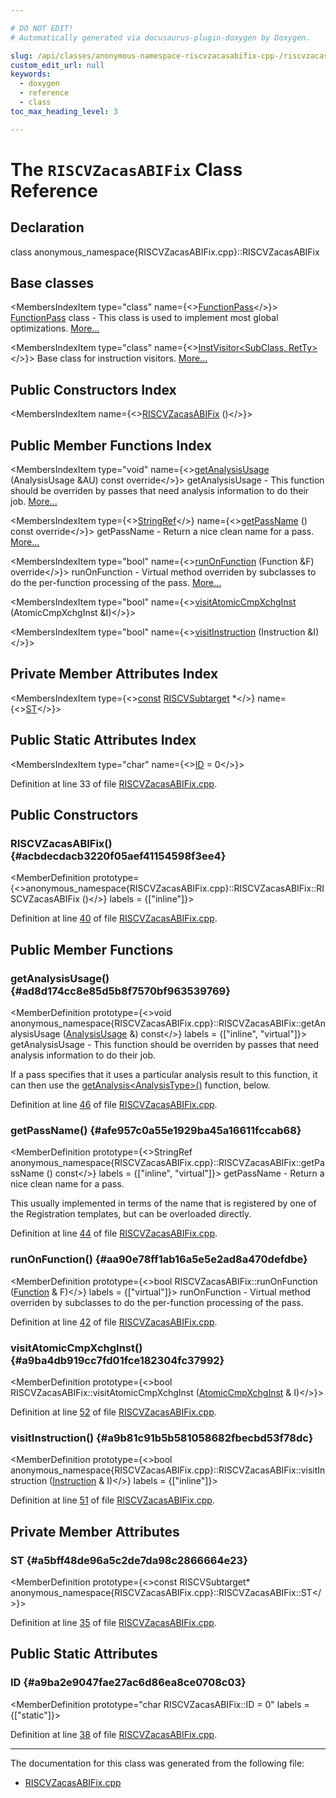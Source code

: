 ```yaml
---

# DO NOT EDIT!
# Automatically generated via docusaurus-plugin-doxygen by Doxygen.

slug: /api/classes/anonymous-namespace-riscvzacasabifix-cpp-/riscvzacasabifix
custom_edit_url: null
keywords:
  - doxygen
  - reference
  - class
toc_max_heading_level: 3

---
```





# The `RISCVZacasABIFix` Class Reference

<DoxygenPage pluginConfig={pluginConfig}>



## Declaration

<CodeBlock>class anonymous_namespace{RISCVZacasABIFix.cpp}::RISCVZacasABIFix</CodeBlock>

## Base classes

<MembersIndex>

<MembersIndexItem
  type="class"
  name={<><a href="/docs/api/classes/llvm/functionpass">FunctionPass</a></>}>
<a href="/docs/api/classes/llvm/functionpass">FunctionPass</a> class - This class is used to implement most global optimizations. <a href="/docs/api/classes/llvm/functionpass/#details">More...</a>
</MembersIndexItem>

<MembersIndexItem
  type="class"
  name={<><a href="/docs/api/classes/llvm/instvisitor">InstVisitor&lt;SubClass, RetTy&gt;</a></>}>
Base class for instruction visitors. <a href="/docs/api/classes/llvm/instvisitor/#details">More...</a>
</MembersIndexItem>

</MembersIndex>

## Public Constructors Index

<MembersIndex>

<MembersIndexItem
  name={<><a href="#acbdecdacb3220f05aef41154598f3ee4">RISCVZacasABIFix</a> ()</>}>
</MembersIndexItem>

</MembersIndex>

## Public Member Functions Index

<MembersIndex>

<MembersIndexItem
  type="void"
  name={<><a href="#ad8d174cc8e85d5b8f7570bf963539769">getAnalysisUsage</a> (AnalysisUsage &amp;AU) const override</>}>
getAnalysisUsage - This function should be overriden by passes that need analysis information to do their job. <a href="#ad8d174cc8e85d5b8f7570bf963539769">More...</a>
</MembersIndexItem>

<MembersIndexItem
  type={<><a href="/docs/api/classes/llvm/stringref">StringRef</a></>}
  name={<><a href="#afe957c0a55e1929ba45a16611fccab68">getPassName</a> () const override</>}>
getPassName - Return a nice clean name for a pass. <a href="#afe957c0a55e1929ba45a16611fccab68">More...</a>
</MembersIndexItem>

<MembersIndexItem
  type="bool"
  name={<><a href="#aa90e78ff1ab16a5e5e2ad8a470defdbe">runOnFunction</a> (Function &amp;F) override</>}>
runOnFunction - Virtual method overriden by subclasses to do the per-function processing of the pass. <a href="#aa90e78ff1ab16a5e5e2ad8a470defdbe">More...</a>
</MembersIndexItem>

<MembersIndexItem
  type="bool"
  name={<><a href="#a9ba4db919cc7fd01fce182304fc37992">visitAtomicCmpXchgInst</a> (AtomicCmpXchgInst &amp;I)</>}>
</MembersIndexItem>

<MembersIndexItem
  type="bool"
  name={<><a href="#a9b81c91b5b581058682fbecbd53f78dc">visitInstruction</a> (Instruction &amp;I)</>}>
</MembersIndexItem>

</MembersIndex>

## Private Member Attributes Index

<MembersIndex>

<MembersIndexItem
  type={<><a href="/docs/api/files/lib/lib/target/lib/target/aarch64/aarch64promoteconstant-cpp/#a90f8350fecae261c25be85d38b451bff">const</a> <a href="/docs/api/classes/llvm/riscvsubtarget">RISCVSubtarget</a> &#42;</>}
  name={<><a href="#a5bff48de96a5c2de7da98c2866664e23">ST</a></>}>
</MembersIndexItem>

</MembersIndex>

## Public Static Attributes Index

<MembersIndex>

<MembersIndexItem
  type="char"
  name={<><a href="#a9ba2e9047fae27ac6d86ea8ce0708c03">ID</a> = 0</>}>
</MembersIndexItem>

</MembersIndex>


Definition at line 33 of file <a href="/docs/api/files/lib/lib/target/lib/target/riscv/riscvzacasabifix-cpp">RISCVZacasABIFix.cpp</a>.

<SectionDefinition>

## Public Constructors

### RISCVZacasABIFix() {#acbdecdacb3220f05aef41154598f3ee4}

<MemberDefinition
  prototype={<>anonymous&#95;namespace&#123;RISCVZacasABIFix.cpp&#125;::RISCVZacasABIFix::RISCVZacasABIFix ()</>}
  labels = {["inline"]}>

Definition at line <a href="/docs/api/files/lib/lib/target/lib/target/riscv/riscvzacasabifix-cpp/#l00040">40</a> of file <a href="/docs/api/files/lib/lib/target/lib/target/riscv/riscvzacasabifix-cpp">RISCVZacasABIFix.cpp</a>.
</MemberDefinition>

</SectionDefinition>

<SectionDefinition>

## Public Member Functions

### getAnalysisUsage() {#ad8d174cc8e85d5b8f7570bf963539769}

<MemberDefinition
  prototype={<>void anonymous&#95;namespace&#123;RISCVZacasABIFix.cpp&#125;::RISCVZacasABIFix::getAnalysisUsage (<a href="/docs/api/classes/llvm/analysisusage">AnalysisUsage</a> &amp;) const</>}
  labels = {["inline", "virtual"]}>
getAnalysisUsage - This function should be overriden by passes that need analysis information to do their job.

If a pass specifies that it uses a particular analysis result to this function, it can then use the <a href="/docs/api/classes/llvm/pass/#a4863e5e463fb79955269fbf7fbf52b80">getAnalysis&lt;AnalysisType&gt;()</a> function, below.

Definition at line <a href="/docs/api/files/lib/lib/target/lib/target/riscv/riscvzacasabifix-cpp/#l00046">46</a> of file <a href="/docs/api/files/lib/lib/target/lib/target/riscv/riscvzacasabifix-cpp">RISCVZacasABIFix.cpp</a>.
</MemberDefinition>

### getPassName() {#afe957c0a55e1929ba45a16611fccab68}

<MemberDefinition
  prototype={<>StringRef anonymous&#95;namespace&#123;RISCVZacasABIFix.cpp&#125;::RISCVZacasABIFix::getPassName () const</>}
  labels = {["inline", "virtual"]}>
getPassName - Return a nice clean name for a pass.

This usually implemented in terms of the name that is registered by one of the Registration templates, but can be overloaded directly.

Definition at line <a href="/docs/api/files/lib/lib/target/lib/target/riscv/riscvzacasabifix-cpp/#l00044">44</a> of file <a href="/docs/api/files/lib/lib/target/lib/target/riscv/riscvzacasabifix-cpp">RISCVZacasABIFix.cpp</a>.
</MemberDefinition>

### runOnFunction() {#aa90e78ff1ab16a5e5e2ad8a470defdbe}

<MemberDefinition
  prototype={<>bool RISCVZacasABIFix::runOnFunction (<a href="/docs/api/classes/llvm/function">Function</a> &amp; F)</>}
  labels = {["virtual"]}>
runOnFunction - Virtual method overriden by subclasses to do the per-function processing of the pass.

Definition at line <a href="/docs/api/files/lib/lib/target/lib/target/riscv/riscvzacasabifix-cpp/#l00042">42</a> of file <a href="/docs/api/files/lib/lib/target/lib/target/riscv/riscvzacasabifix-cpp">RISCVZacasABIFix.cpp</a>.
</MemberDefinition>

### visitAtomicCmpXchgInst() {#a9ba4db919cc7fd01fce182304fc37992}

<MemberDefinition
  prototype={<>bool RISCVZacasABIFix::visitAtomicCmpXchgInst (<a href="/docs/api/classes/llvm/atomiccmpxchginst">AtomicCmpXchgInst</a> &amp; I)</>}>

Definition at line <a href="/docs/api/files/lib/lib/target/lib/target/riscv/riscvzacasabifix-cpp/#l00052">52</a> of file <a href="/docs/api/files/lib/lib/target/lib/target/riscv/riscvzacasabifix-cpp">RISCVZacasABIFix.cpp</a>.
</MemberDefinition>

### visitInstruction() {#a9b81c91b5b581058682fbecbd53f78dc}

<MemberDefinition
  prototype={<>bool anonymous&#95;namespace&#123;RISCVZacasABIFix.cpp&#125;::RISCVZacasABIFix::visitInstruction (<a href="/docs/api/classes/llvm/instruction">Instruction</a> &amp; I)</>}
  labels = {["inline"]}>

Definition at line <a href="/docs/api/files/lib/lib/target/lib/target/riscv/riscvzacasabifix-cpp/#l00051">51</a> of file <a href="/docs/api/files/lib/lib/target/lib/target/riscv/riscvzacasabifix-cpp">RISCVZacasABIFix.cpp</a>.
</MemberDefinition>

</SectionDefinition>

<SectionDefinition>

## Private Member Attributes

### ST {#a5bff48de96a5c2de7da98c2866664e23}

<MemberDefinition
  prototype={<>const RISCVSubtarget&#42; anonymous&#95;namespace&#123;RISCVZacasABIFix.cpp&#125;::RISCVZacasABIFix::ST</>}>

Definition at line <a href="/docs/api/files/lib/lib/target/lib/target/riscv/riscvzacasabifix-cpp/#l00035">35</a> of file <a href="/docs/api/files/lib/lib/target/lib/target/riscv/riscvzacasabifix-cpp">RISCVZacasABIFix.cpp</a>.
</MemberDefinition>

</SectionDefinition>

<SectionDefinition>

## Public Static Attributes

### ID {#a9ba2e9047fae27ac6d86ea8ce0708c03}

<MemberDefinition
  prototype="char RISCVZacasABIFix::ID = 0"
  labels = {["static"]}>

Definition at line <a href="/docs/api/files/lib/lib/target/lib/target/riscv/riscvzacasabifix-cpp/#l00038">38</a> of file <a href="/docs/api/files/lib/lib/target/lib/target/riscv/riscvzacasabifix-cpp">RISCVZacasABIFix.cpp</a>.
</MemberDefinition>

</SectionDefinition>

<hr/>

The documentation for this class was generated from the following file:

<ul>
<li><a href="/docs/api/files/lib/lib/target/lib/target/riscv/riscvzacasabifix-cpp">RISCVZacasABIFix.cpp</a></li>
</ul>

</DoxygenPage>
